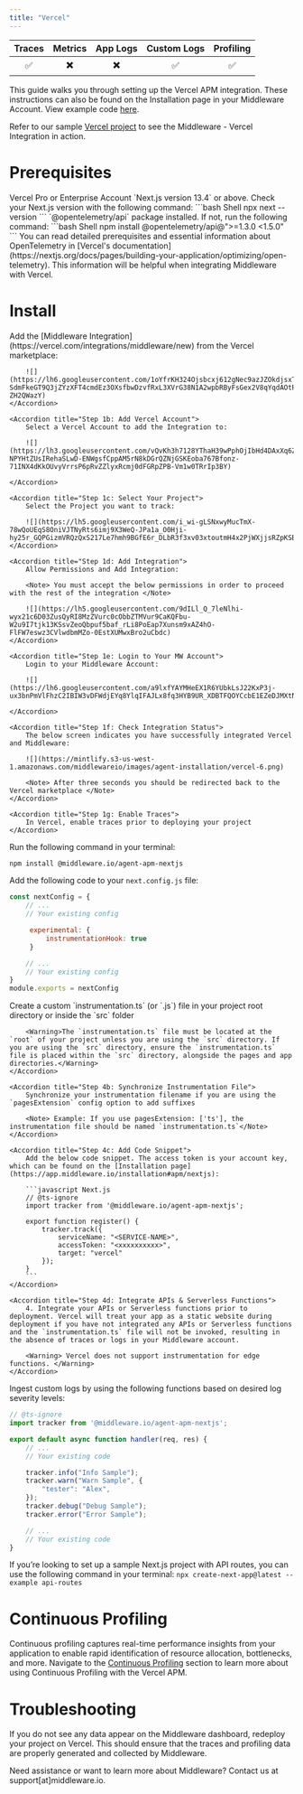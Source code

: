 ```yaml
---
title: "Vercel"
---
```

<a target="_blank" href="https://www.npmjs.com/package/@middleware.io/agent-apm-nextjs">
    <span style={{
        background: "url(https://img.shields.io/npm/v/%40middleware.io%2Fagent-apm-nextjs) no-repeat",
        width: "125px",
        height: "20px",
        display: "inline-block",
    }}/>
</a>

| Traces | Metrics | App Logs | Custom Logs | Profiling |
| :----: | :-----: | :------: | :---------: | :-------: |
| ✅ | ✖️ | ✖️ | ✅ | ✅ |

This guide walks you through setting up the Vercel APM integration. These instructions can also be found on the Installation page in your Middleware Account. View example code [here](https://github.com/middleware-labs/demo-apm/tree/master/nextjs).

<Note> Refer to our sample [Vercel project](https://github.com/middleware-labs/demo-apm/tree/master/nextjs) to see the  Middleware - Vercel Integration in action. </Note>

# Prerequisites

<Steps>

  <Step title="Vercel Account">
   Vercel Pro or Enterprise Account
  </Step>

  <Step title="Next.js Version">
   `Next.js version 13.4` or above. Check your Next.js version with the following command:
    ```bash Shell
    npx next --version
    ```
  </Step>

  <Step title="OpenTelemetry Package">
    `@opentelemetry/api` package installed. If not, run the following command:
    ```bash Shell
    npm install @opentelemetry/api@">=1.3.0 <1.5.0"
    ```
    <Note>You can read detailed prerequisites and essential information about OpenTelemetry in [Vercel's documentation](https://nextjs.org/docs/pages/building-your-application/optimizing/open-telemetry). This information will be helpful when integrating Middleware with Vercel.</Note>
  </Step>

</Steps>


# Install

<Accordion title="Step 1: Add Middleware Integration">
    <Accordion title="Step 1a: Add Integration">
        Add the [Middleware Integration](https://vercel.com/integrations/middleware/new) from the Vercel marketplace:
    
        ![](https://lh6.googleusercontent.com/1oYfrKH324Ojsbcxj612gNec9azJZOkdjsxT8QZpEuG1CH4-SdmFkeGT9Q3jZYzXFT4cmdEz3OXsfbwDzvfRxL3XVrG38N1A2wpbRByFsGex2V8qYqdAOtPTulBI6Fwz935sw0xBCPLVLP-ZH2QWazY)
    </Accordion>

    <Accordion title="Step 1b: Add Vercel Account">   
        Select a Vercel Account to add the Integration to:

        ![](https://lh3.googleusercontent.com/vQvKh3h7128YThaH39wPphOjIbHd4DAxXq6ZHXn-NPYHtZUsIRehaSLwD-ENWgsfCppAM5rN8kDGrQZNjGSKEoba767Bfonz-71INX4dKkOUvyVrrsP6pRvZZlyxRcmj0dFGRpZPB-Vm1w0TRrIp3BY)

    </Accordion>

    <Accordion title="Step 1c: Select Your Project">     
        Select the Project you want to track:

        ![](https://lh5.googleusercontent.com/i_wi-gLSNxwyMucTmX-78wQoUEqS8OniVJTNyRts6imj9X3WeQ-JPa1a_O0Hji-hy25r_GQPGizmVRQzQxS217Le7hmh9BGfE6r_DLbR3f3xv03xtoutmH4x2PjWXjjsRZpKSBrF3sf2yYhVs1TouAI)
    </Accordion>

    <Accordion title="Step 1d: Add Integration">
        Allow Permissions and Add Integration:

        <Note> You must accept the below permissions in order to proceed with the rest of the integration </Note>

        ![](https://lh5.googleusercontent.com/9dILl_Q_7leNlhi-wyx21c6D03ZusQyRI8MzZVurc0cObbZTMVur9CaKQFbu-W2u9I7tjk13KSsvZeoQbpuf5baf_rLi8PoEap7Xunsm9xAZ4hO-FlFW7eswz3CVlwdbmMZo-0EstXUMwxBro2uCbdc)
    </Accordion>

    <Accordion title="Step 1e: Login to Your MW Account">
        Login to your Middleware Account:

        ![](https://lh6.googleusercontent.com/a9lxfYAYMHeEX1R6YUbkLsJ22KxP3j-ux3bnPmVlFhzC2IBIW3vDFWdjEYq8YlqIFAJLx8fq3HYB9UR_XDBTFQOYCcbE1EZeDJMXtNtb7mXmMIm1rU0jEQmYXSRcgsXZLRViFr48dmMtKsZ62IUQDg8)

    </Accordion>

    <Accordion title="Step 1f: Check Integration Status">
        The below screen indicates you have successfully integrated Vercel and Middleware:

        ![](https://mintlify.s3-us-west-1.amazonaws.com/middlewareio/images/agent-installation/vercel-6.png)

        <Note> After three seconds you should be redirected back to the Vercel marketplace </Note>
    </Accordion>

    <Accordion title="Step 1g: Enable Traces">
        In Vercel, enable traces prior to deploying your project
    </Accordion>

</Accordion>

<Accordion title="Step 2: Install Next.js APM Package">

Run the following command in your terminal:

```bash Shell 
npm install @middleware.io/agent-apm-nextjs
```
</Accordion>

<Accordion title="Step 3: Modify Config File">

Add the following code to your `next.config.js` file:
```javascript Next.js
const nextConfig = {
    // ...
    // Your existing config

     experimental: {
         instrumentationHook: true
     }

    // ...
    // Your existing config
}
module.exports = nextConfig
```
</Accordion>

<Accordion title="Step 4: Create Instrumentation File">
    <Accordion title="Step 4a: Create instrumentation.ts file">
        Create a custom `instrumentation.ts` (or `.js`) file in your project root directory or inside the `src` folder
    
        <Warning>The `instrumentation.ts` file must be located at the `root` of your project unless you are using the `src` directory. If you are using the `src` directory, ensure the `instrumentation.ts` file is placed within the `src` directory, alongside the pages and app directories.</Warning>
    </Accordion>

    <Accordion title="Step 4b: Synchronize Instrumentation File">
        Synchronize your instrumentation filename if you are using the `pagesExtension` config option to add suffixes

        <Note> Example: If you use pagesExtension: ['ts'], the instrumentation file should be named `instrumentation.ts`</Note>
    </Accordion>

    <Accordion title="Step 4c: Add Code Snippet">
        Add the below code snippet. The access token is your account key, which can be found on the [Installation page](https://app.middleware.io/installation#apm/nextjs):

        ```javascript Next.js
        // @ts-ignore
        import tracker from '@middleware.io/agent-apm-nextjs';

        export function register() {
            tracker.track({
                serviceName: "<SERVICE-NAME>",
                accessToken: "<xxxxxxxxxx>",
                target: "vercel"
            });
        }
        ```
    </Accordion>

    <Accordion title="Step 4d: Integrate APIs & Serverless Functions">
        4. Integrate your APIs or Serverless functions prior to deployment. Vercel will treat your app as a static website during deployment if you have not integrated any APIs or Serverless functions and the `instrumentation.ts` file will not be invoked, resulting in the absence of traces or logs in your Middleware account. 

        <Warning> Vercel does not support instrumentation for edge functions. </Warning>
    </Accordion>
</Accordion>

<Accordion title="Step 5: Enable Logging">

Ingest custom logs by using  the following functions based on desired log severity levels:

```javascript Next.js
// @ts-ignore
import tracker from '@middleware.io/agent-apm-nextjs';

export default async function handler(req, res) {
    // ...
    // Your existing code

    tracker.info("Info Sample");
    tracker.warn("Warn Sample", {
        "tester": "Alex",
    });
    tracker.debug("Debug Sample");
    tracker.error("Error Sample");

    // ...
    // Your existing code
}
```
</Accordion>

<Accordion title="Step 6: Deploy on Vercel">

<Note>If you’re looking to set up a sample Next.js project with API routes, you can use the following command in your terminal: `npx create-next-app@latest --example api-routes`</Note>
</Accordion>

# Continuous Profiling

Continuous profiling captures real-time performance insights from your application to enable rapid identification of resource allocation, bottlenecks, and more. Navigate to the [Continuous Profiling](https://docs.middleware.io/workflow/profiling#continuous-profiling) section to learn more about using Continuous Profiling with the Vercel APM.

# Troubleshooting

If you do not see any data appear on the Middleware dashboard, redeploy your project on Vercel. This should ensure that the traces and profiling data are properly generated and collected by Middleware.

<Note> Need assistance or want to learn more about Middleware? Contact us at support[at]middleware.io. </Note>